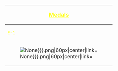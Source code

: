 {| cellspacing="5" cellpadding="0" style="width:600px; margin:0px; background:#396; text-align:center;"
!colspan="1"|<font size=4 color=#ffff1a> <u>Medals</u>
|-
!<font size=2 color=#ffff1a>E-1
|-
| style="background:#{{#switch: {{{e1|None}}}|Hard=ff0|Normal=ffa500|Easy=ffc0cb|fff}};" |[[File:EventMedal-{{{e1|None}}}.png|60px|center|link=]]
|}
